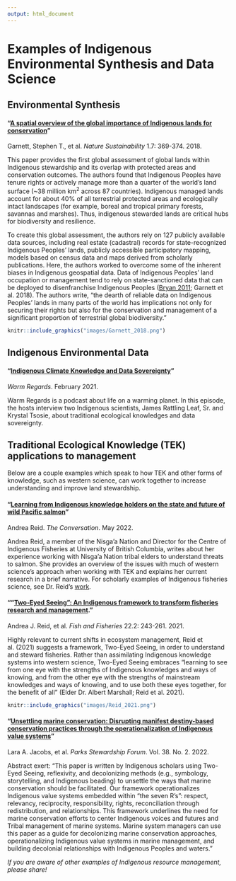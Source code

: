 ```yaml
---
output: html_document
---
```


# Examples of Indigenous Environmental Synthesis and Data Science

## Environmental Synthesis
#### "[A spatial overview of the global importance of Indigenous lands for conservation](https://www.nature.com/articles/s41893-018-0100-6?ss_source=sscampaigns&ss_campaign_id=5c424fe9d20e280001eb02bf&ss_email_id=5c5cf4c39bca21000175c9fd&ss_campaign_name=Introducing+the+Interfaith+Rainforest+Initiative&ss_campaign_sent_date=2019-02-08T03:17:24Z)" {-}
Garnett, Stephen T., et al. *Nature Sustainability* 1.7: 369-374. 2018. 

This paper provides the first global assessment of global lands within Indigenous stewardship and its overlap with protected areas and conservation outcomes. The authors found that Indigenous Peoples have tenure rights or actively manage more than a quarter of the world's land surface (~38 million km^2^ across 87 countries). Indigenous managed lands account for about 40% of all terrestrial protected areas and ecologically intact landscapes (for example, boreal and tropical primary forests, savannas and marshes). Thus, indigenous stewarded lands are critical hubs for biodiversity and resilience. 

To create this global assessment, the authors rely on 127 publicly available data sources, including real estate (cadastral) records for state-recognized Indigenous Peoples’ lands, publicly accessible participatory mapping, models based on census data and maps derived from scholarly publications. Here, the authors worked to overcome some of the inherent biases in Indigenous geospatial data. Data of Indigenous Peoples’ land occupation or management tend to rely on state-sanctioned data that can be deployed to disenfranchise Indigenous Peoples ([Bryan 2011](https://www.sciencedirect.com/science/article/pii/S0016718510001090?via%3Dihub); Garnett et al. 2018). The authors write, "the dearth of reliable data on Indigenous Peoples’ lands in many parts of the world has implications not only for securing their rights but also for the conservation and management of a significant proportion of terrestrial global biodiversity."

```r

knitr::include_graphics("images/Garnett_2018.png")


```


## Indigenous Environmental Data
#### "[Indigenous Climate Knowledge and Data Sovereignty](https://open.spotify.com/episode/4Gdp1RSChCPM0qftRun3DD?si=pcVeYiwwQIWnlKynt4-ADQ)" {-}
*Warm Regards*.  February 2021.

Warm Regards is a podcast about life on a warming planet. In this episode, the hosts interview two Indigenous scientists, James Rattling Leaf, Sr. and Krystal Tsosie, about traditional ecological knowledges and data sovereignty.
 
## Traditional Ecological Knowledge (TEK) applications to management 
Below are a couple examples which speak to how TEK and other forms of knowledge, such as western science, can work together to increase understanding and improve land stewardship.

#### "[Learning from Indigenous knowledge holders on the state and future of wild Pacific salmon](https://theconversation.com/learning-from-indigenous-knowledge-holders-on-the-state-and-future-of-wild-pacific-salmon-182411)" {-}
Andrea Reid. *The Conversation*. May 2022. 

Andrea Reid, a member of the Nisga'a Nation and Director for the Centre of Indigenous Fisheries at University of British Columbia, writes about her experience working with Nisga'a Nation tribal elders to understand threats to salmon. She provides an overview of the issues with much of western science's approach when working with TEK and explains her current research in a brief narrative. For scholarly examples of Indigenous fisheries science, see Dr. Reid's [work](https://scholar.google.com/citations?hl=en&user=WWdYxJgAAAAJ).

#### "“[Two‐Eyed Seeing”: An Indigenous framework to transform fisheries research and management](https://onlinelibrary.wiley.com/doi/full/10.1111/faf.12516)." {-}
Andrea J. Reid, et al. *Fish and Fisheries* 22.2: 243-261. 2021.

Highly relevant to current shifts in ecosystem management, Reid et al. (2021) suggests a framework, Two-Eyed Seeing, in order to understand and steward fisheries. Rather than assimilating Indigenous knowledge systems into western science, Two-Eyed Seeing embraces "learning to see from one eye with the strengths of Indigenous knowledges and ways of knowing, and from the other eye with the strengths of mainstream knowledges and ways of knowing, and to use both these eyes together, for the benefit of all” (Elder Dr. Albert Marshall; Reid et al. 2021).
```r

knitr::include_graphics("images/Reid_2021.png")


```

#### "[Unsettling marine conservation: Disrupting manifest destiny-based conservation practices through the operationalization of Indigenous value systems]((https://escholarship.org/uc/item/3sm1f1vq))" {-}
Lara A. Jacobs, et al. *Parks Stewardship Forum*. Vol. 38. No. 2. 2022. 

Abstract exert: "This paper is written by Indigenous scholars using Two-Eyed Seeing, reflexivity, and decolonizing methods (e.g., symbology, storytelling, and Indigenous beading) to unsettle the ways that marine conservation should be facilitated. Our framework operationalizes Indigenous value systems embedded within “the seven R’s”: respect, relevancy, reciprocity, responsibility, rights, reconciliation through redistribution, and relationships. This framework underlines the need for marine conservation efforts to center Indigenous voices and futures and Tribal management of marine systems. Marine system managers can use this paper as a guide for decolonizing marine conservation approaches, operationalizing Indigenous value systems in marine management, and building decolonial relationships with Indigenous Peoples and waters."


*If you are aware of other examples of Indigenous resource management, please share!*

